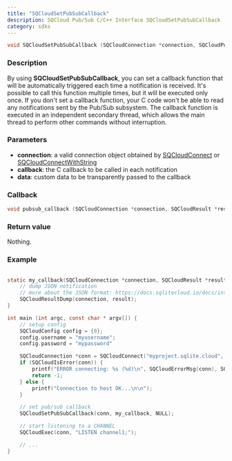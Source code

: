 ```yaml
---
title: "SQCloudSetPubSubCallback"
description: SQCloud Pub/Sub C/C++ Interface SQCloudSetPubSubCallback
category: sdks
---
```


```c
void SQCloudSetPubSubCallback (SQCloudConnection *connection, SQCloudPubSubCB callback, void *data);
```

### Description
By using **SQCloudSetPubSubCallback**, you can set a callback function that will be automatically triggered each time a notification is received. It's possible to call this function multiple times, but it will be executed only once. If you don't set a callback function, your C code won't be able to read any notifications sent by the Pub/Sub subsystem. The callback function is executed in an independent secondary thread, which allows the main thread to perform other commands without interruption.


### Parameters
* **connection**: a valid connection object obtained by [SQCloudConnect](/docs/sdk/c/sqcloudconnect) or [SQCloudConnectWithString](/docs/sdk/c/sqcloudconnectwithstring)
* **callback**: the C callback to be called in each notification
* **data**: custom data to be transparently passed to the callback

### Callback
```c
void pubsub_callback (SQCloudConnection *connection, SQCloudResult *result, void *data);
```

### Return value
Nothing.

### Example
```c

static my_callback(SQCloudConnection *connection, SQCloudResult *result, void *data) {
    // dump JSON notification
    // more about the JSON format: https://docs.sqlitecloud.io/docs/introduction/pubsub_payload
    SQCloudResultDump(connection, result);
}

int main (int argc, const char * argv[]) {
    // setup config
    SQCloudConfig config = {0};
    config.username = "myusername";
    config.password = "mypassword"

    SQCloudConnection *conn = SQCloudConnect("myproject.sqlite.cloud", SQCLOUD_DEFAULT_PORT, &config);
    if (SQCloudIsError(conn)) {
        printf("ERROR connecting: %s (%d)\n", SQCloudErrorMsg(conn), SQCloudErrorCode(conn));
        return -1;
    } else {
        printf("Connection to host OK...\n\n");
    }

    // set pub/sub callback
    SQCloudSetPubSubCallback(conn, my_callback, NULL);

    // start listening to a CHANNEL
    SQCloudExec(conn, "LISTEN channel1;");

    // ...
}
```
